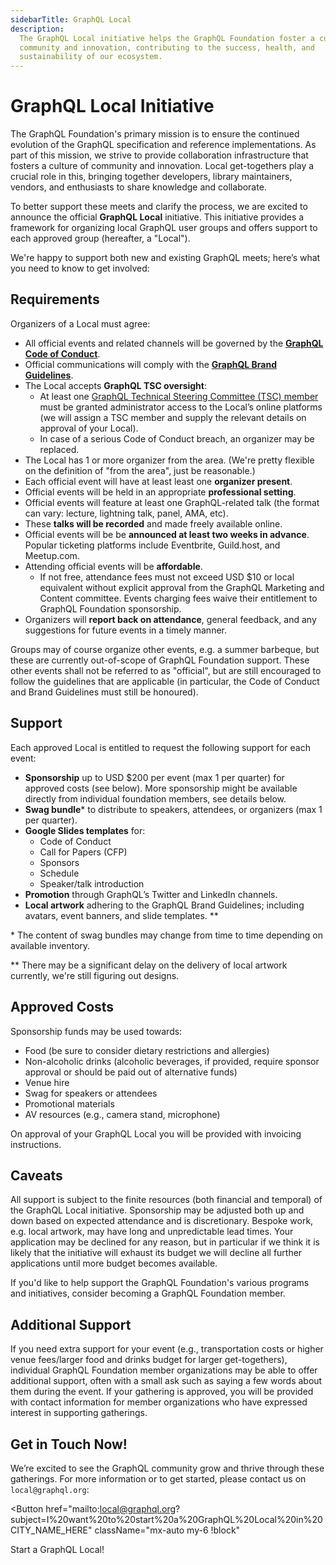 ```yaml
---
sidebarTitle: GraphQL Local
description:
  The GraphQL Local initiative helps the GraphQL Foundation foster a culture of
  community and innovation, contributing to the success, health, and
  sustainability of our ecosystem.
---
```



# GraphQL Local Initiative

The GraphQL Foundation's primary mission is to ensure the continued evolution of
the GraphQL specification and reference implementations. As part of this
mission, we strive to provide collaboration infrastructure that fosters a
culture of community and innovation. Local get-togethers play a crucial role in
this, bringing together developers, library maintainers, vendors, and
enthusiasts to share knowledge and collaborate.

To better support these meets and clarify the process, we are excited to
announce the official **GraphQL Local** initiative. This initiative provides a
framework for organizing local GraphQL user groups and offers support to each
approved group (hereafter, a "Local").

We're happy to support both new and existing GraphQL meets; here’s what you
need to know to get involved:

## Requirements

Organizers of a Local must agree:

- All official events and related channels will be governed by the
  **[GraphQL Code of Conduct](https://graphql.org/codeofconduct/)**.
- Official communications will comply with the
  **[GraphQL Brand Guidelines](https://graphql.org/brand/)**.
- The Local accepts **GraphQL TSC oversight**:
  - At least one
    [GraphQL Technical Steering Committee (TSC) member](https://github.com/graphql/graphql-wg/blob/main/GraphQL-TSC.md#tsc-members)
    must be granted administrator access to the Local’s online platforms (we
    will assign a TSC member and supply the relevant details on approval of
    your Local).
  - In case of a serious Code of Conduct breach, an organizer may be replaced.
- The Local has 1 or more organizer from the area. (We're pretty flexible on the
  definition of "from the area", just be reasonable.)
- Each official event will have at least least one **organizer present**.
- Official events will be held in an appropriate **professional setting**.
- Official events will feature at least one GraphQL-related talk (the format can
  vary: lecture, lightning talk, panel, AMA, etc).
- These **talks will be recorded** and made freely available online.
- Official events will be be **announced at least two weeks in advance**.
  Popular ticketing platforms include Eventbrite, Guild.host, and Meetup.com.
- Attending official events will be **affordable**.
  - If not free, attendance fees must not exceed USD $10 or local equivalent
    without explicit approval from the GraphQL Marketing and Content committee.
    Events charging fees waive their entitlement to GraphQL Foundation
    sponsorship.
- Organizers will **report back on attendance**, general feedback, and any
  suggestions for future events in a timely manner.

Groups may of course organize other events, e.g. a summer barbeque, but these
are currently out-of-scope of GraphQL Foundation support. These other events
shall not be referred to as "official", but are still encouraged to follow the
guidelines that are applicable (in particular, the Code of Conduct and Brand
Guidelines must still be honoured).

## Support

Each approved Local is entitled to request the following support for each
event:

- **Sponsorship** up to USD $200 per event (max 1 per quarter) for approved
  costs (see below). More sponsorship might be available directly from
  individual foundation members, see details below.
- **Swag bundle**\* to distribute to speakers, attendees, or organizers (max 1
  per quarter).
- **Google Slides templates** for:
  - Code of Conduct
  - Call for Papers (CFP)
  - Sponsors
  - Schedule
  - Speaker/talk introduction
- **Promotion** through GraphQL’s Twitter and LinkedIn channels.
- **Local artwork** adhering to the GraphQL Brand Guidelines; including
  avatars, event banners, and slide templates. \*\*

\* The content of swag bundles may change from time to time depending on
available inventory.

\*\* There may be a significant delay on the delivery of local artwork
currently, we're still figuring out designs.

## Approved Costs

Sponsorship funds may be used towards:

- Food (be sure to consider dietary restrictions and allergies)
- Non-alcoholic drinks (alcoholic beverages, if provided, require sponsor
  approval or should be paid out of alternative funds)
- Venue hire
- Swag for speakers or attendees
- Promotional materials
- AV resources (e.g., camera stand, microphone)

On approval of your GraphQL Local you will be provided with invoicing
instructions.

## Caveats

All support is subject to the finite resources (both financial and temporal) of
the GraphQL Local initiative. Sponsorship may be adjusted both up and down based
on expected attendance and is discretionary. Bespoke work, e.g. local artwork,
may have long and unpredictable lead times. Your application may be declined for
any reason, but in particular if we think it is likely that the initiative will
exhaust its budget we will decline all further applications until more budget
becomes available.

If you'd like to help support the GraphQL Foundation's various programs and
initiatives, consider becoming a GraphQL Foundation member.

## Additional Support

If you need extra support for your event (e.g., transportation costs or higher
venue fees/larger food and drinks budget for larger get-togethers), individual
GraphQL Foundation member organizations may be able to offer additional support,
often with a small ask such as saying a few words about them during the event.
If your gathering is approved, you will be provided with contact information for
member organizations who have expressed interest in supporting gatherings.

## Get in Touch Now!

We’re excited to see the GraphQL community grow and thrive through these
gatherings. For more information or to get started, please contact us on
`local@graphql.org`:

<Button
  href="mailto:local@graphql.org?subject=I%20want%20to%20start%20a%20GraphQL%20Local%20in%20CITY_NAME_HERE"
  className="mx-auto my-6 !block"
>
  Start a GraphQL Local!
</Button>
